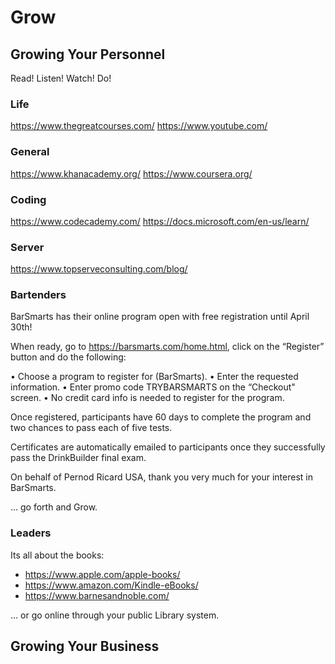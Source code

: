 

# Grow


## Growing Your Personnel

Read! Listen! Watch! Do!

### Life

https://www.thegreatcourses.com/
https://www.youtube.com/

### General

https://www.khanacademy.org/
https://www.coursera.org/

### Coding

https://www.codecademy.com/
https://docs.microsoft.com/en-us/learn/

### Server

https://www.topserveconsulting.com/blog/

### Bartenders

BarSmarts has their online program open with free registration until April 30th!

When ready, go to https://barsmarts.com/home.html, click on the “Register” button and do the following:

•	Choose a program to register for (BarSmarts).
•	Enter the requested information.
•	Enter promo code TRYBARSMARTS on the “Checkout" screen.
•	No credit card info is needed to register for the program.

Once registered, participants have 60 days to complete the program and two chances to pass each of five tests.

Certificates are automatically emailed to participants once they successfully pass the DrinkBuilder final exam.

On behalf of Pernod Ricard USA, thank you very much for your interest in BarSmarts.

... go forth and Grow.


### Leaders

Its all about the books:

 - https://www.apple.com/apple-books/
 - https://www.amazon.com/Kindle-eBooks/
 - https://www.barnesandnoble.com/

... or go online through your public Library system.


## Growing Your Business
